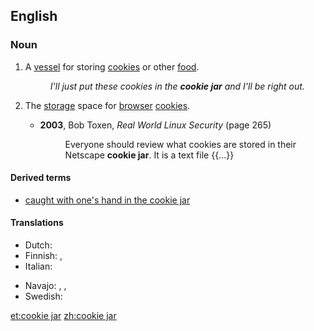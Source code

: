 ==English==

===Noun===
{{wikipedia}}
{{en-noun|head=[[cookie]] [[jar]]}}

# A [[vessel]] for storing [[cookie]]s or other [[food]].
#: ''I'll just put these cookies in the '''cookie jar''' and I'll be right out.''
# {{context|Internet|lang=en}} The [[storage]] space for [[browser]] [[cookie]]s.
#* '''2003''', Bob Toxen, ''Real World Linux Security'' (page 265)
#*: Everyone should review what cookies are stored in their Netscape '''cookie jar'''. It is a text file {{...}}

====Derived terms====
* [[caught with one's hand in the cookie jar]]

====Translations====
{{trans-top|a vessel for storing food}}
* Dutch: {{t|nl|koekjestrommel}}
* Finnish: {{t|fi|keksipurkki}}, {{t|fi|piparipurkki}}
* Italian: {{t|it|biscottiera|f}}
{{trans-mid}}
* Navajo: {{t|nv|bááh łikaní biłeetsʼaʼ}}, {{t|nv|bááh łikaní beʼésaʼ}}, {{t|nv|ásaaʼ bááh dáʼákaʼí łikanígíí biih nájihí}}
* Swedish: {{t+|sv|kakburk|c}}
{{trans-bottom}}

[[et:cookie jar]]
[[zh:cookie jar]]